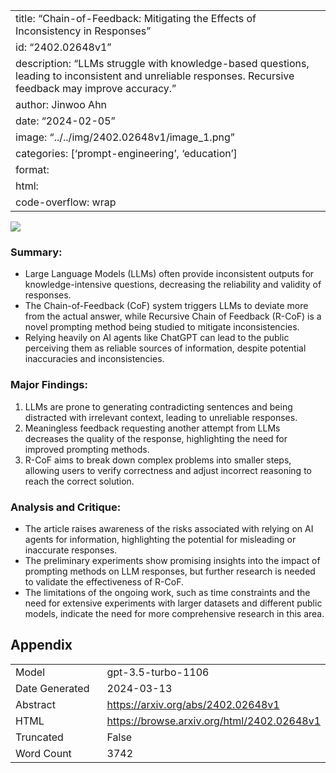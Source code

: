 
---
title: "Chain-of-Feedback: Mitigating the Effects of Inconsistency in Responses"
id: "2402.02648v1"
description: "LLMs struggle with knowledge-based questions, leading to inconsistent and unreliable responses. Recursive feedback may improve accuracy."
author: Jinwoo Ahn
date: "2024-02-05"
image: "../../img/2402.02648v1/image_1.png"
categories: ['prompt-engineering', 'education']
format:
  html:
    code-overflow: wrap
---

![](../../img/2402.02648v1/image_1.png)

### **Summary:**
- Large Language Models (LLMs) often provide inconsistent outputs for knowledge-intensive questions, decreasing the reliability and validity of responses.
- The Chain-of-Feedback (CoF) system triggers LLMs to deviate more from the actual answer, while Recursive Chain of Feedback (R-CoF) is a novel prompting method being studied to mitigate inconsistencies.
- Relying heavily on AI agents like ChatGPT can lead to the public perceiving them as reliable sources of information, despite potential inaccuracies and inconsistencies.

### **Major Findings:**
1. LLMs are prone to generating contradicting sentences and being distracted with irrelevant context, leading to unreliable responses.
2. Meaningless feedback requesting another attempt from LLMs decreases the quality of the response, highlighting the need for improved prompting methods.
3. R-CoF aims to break down complex problems into smaller steps, allowing users to verify correctness and adjust incorrect reasoning to reach the correct solution.

### **Analysis and Critique:**
- The article raises awareness of the risks associated with relying on AI agents for information, highlighting the potential for misleading or inaccurate responses.
- The preliminary experiments show promising insights into the impact of prompting methods on LLM responses, but further research is needed to validate the effectiveness of R-CoF.
- The limitations of the ongoing work, such as time constraints and the need for extensive experiments with larger datasets and different public models, indicate the need for more comprehensive research in this area.

## Appendix

|          |          |
|----------|----------|
| Model     | gpt-3.5-turbo-1106       |
| Date Generated     | 2024-03-13       |
| Abstract | [https://arxiv.org/abs/2402.02648v1](https://arxiv.org/abs/2402.02648v1)        |
| HTML     | [https://browse.arxiv.org/html/2402.02648v1](https://browse.arxiv.org/html/2402.02648v1)       |
| Truncated       | False       |
| Word Count       | 3742       |